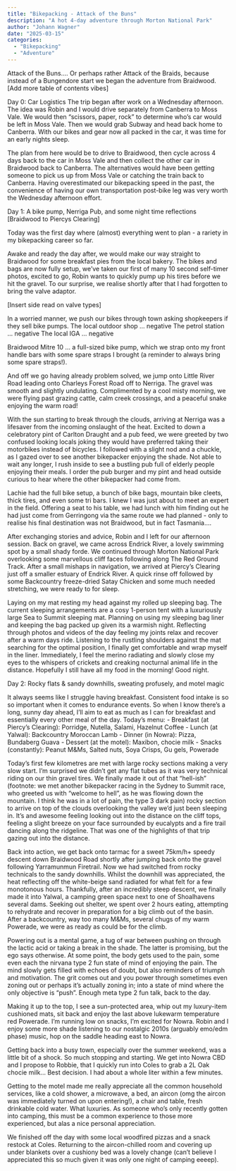```yaml
---
title: "Bikepacking - Attack of the Buns"
description: "A hot 4-day adventure through Morton National Park"
author: "Johann Wagner"
date: "2025-03-15"
categories:
  - "Bikepacking"
  - "Adventure"
---
```


Attack of the Buns.... Or perhaps rather Attack of the Braids, because instead of a Bungendore start we began the adventure from Braidwood. [Add more table of contents vibes]

Day 0: Car Logistics
The trip began after work on a Wednesday afternoon. The idea was Robin and I would drive separately from Canberra to Moss Vale. We would then "scissors, paper, rock" to determine who's car would be left in Moss Vale. Then we would grab Subway and head back home to Canberra. With our bikes and gear now all packed in the car, it was time for an early nights sleep.

The plan from here would be to drive to Braidwood, then cycle across 4 days back to the car in Moss Vale and then collect the other car in Braidwood back to Canberra. The alternatives would have been getting someone to pick us up from Moss Vale or catching the train back to Canberra. Having overestimated our bikepacking speed in the past, the convenience of having our own transportation post-bike leg was very worth the Wednesday afternoon effort.

Day 1: A bike pump, Nerriga Pub, and some night time reflections [Braidwood to Piercys Clearing]

Today was the first day where (almost) everything went to plan - a rariety in my bikepacking career so far.

Awake and ready the day after, we would make our way straight to Braidwood for some breakfast pies from the local bakery. The bikes and bags are now fully setup, we've taken our first of many 10 second self-timer photos, excited to go, Robin wants to quickly pump up his tires before we hit the gravel. To our surprise, we realise shortly after that I had forgotten to bring the valve adaptor. 

[Insert side read on valve types] 

In a worried manner, we push our bikes through town asking shopkeepers if they sell bike pumps. The local outdoor shop ... negative
The petrol station ... negative
The local IGA ... negative 

Braidwood Mitre 10 ... a full-sized bike pump, which we strap onto my front handle bars with some spare straps I brought (a reminder to always bring some spare straps!).

And off we go having already problem solved, we jump onto Little River Road leading onto Charleys Forest Road off to Nerriga. The gravel was smooth and slightly undulating. Complimented by a cool misty morning, we were flying past grazing cattle, calm creek crossings, and a peaceful snake enjoying the warm road! 

With the sun starting to break through the clouds, arriving at Nerriga was a lifesaver from the incoming onslaught of the heat. Excited to down a celebratory pint of Carlton Draught and a pub feed, we were greeted by two confused looking locals joking they would have preferred taking their motorbikes instead of bicycles. I followed with a slight nod and a chuckle, as I gazed over to see another bikepacker enjoying the shade. Not able to wait any longer, I rush inside to see a bustling pub full of elderly people enjoying their meals. I order the pub burger and my pint and head outside curious to hear where the other bikepacker had come from. 

Lachie had the full bike setup, a bunch of bike bags, mountain bike cleets, thick tires, and even some tri bars. I knew I was just about to meet an expert in the field. Offering a seat to his table, we had lunch with him finding out he had just come from Gerringong via the same route we had planned - only to realise his final destination was not Braidwood, but in fact Tasmania....

After exchanging stories and advice, Robin and I left for our afternoon session. Back on gravel, we came across Endrick River, a lovely swimming spot by a small shady forde. We continued through Morton National Park overlooking some marvellous cliff faces following along The Red Ground Track. After a small mishaps in navigation, we arrived at Piercy's Clearing just off a smaller estuary of Endrick River. A quick rinse off followed by some Backcountry freeze-dried Satay Chicken and some much needed stretching, we were ready to for sleep.

Laying on my mat resting my head against my rolled up sleeping bag. The current sleeping arrangements are a cosy 1-person tent with a luxuriously large Sea to Summit sleeping mat. Planning on using my sleeping bag liner and keeping the bag packed up given its a warmish night. Reflecting through photos and videos of the day feeling my joints relax and recover after a warm days ride. Listening to the rustling shoulders against the mat searching for the optimal position, I finally get comfortable and wrap myself in the liner. Immediately, I feel the merino radiating and slowly close my eyes to the whispers of crickets and creaking nocturnal animal life in the distance. Hopefully I still have all my food in the morning! Good night.

Day 2: Rocky flats & sandy downhills, sweating profusely, and motel magic

It always seems like I struggle having breakfast. Consistent food intake is so so important when it comes to endurance events. So when I know there's a long, sunny day ahead, I'll aim to eat as much as I can for breakfast and essentially every other meal of the day. Today's menu: 
- Breakfast (at Piercy's Clearing): Porridge, Nutella, Salami, Hazelnut Coffee 
- Lunch (at Yalwal): Backcountry Moroccan Lamb
- Dinner (in Nowra): Pizza, Bundaberg Guava
- Dessert (at the motel): Maxibon, chocie milk
- Snacks (constantly): Peanut M&Ms, Salted nuts, Soya Crisps, Gu gels, Powerade

Today's first few kilometres are met with large rocky sections making a very slow start. I'm surprised we didn't get any flat tubes as it was very technical riding on our thin gravel tires. We finally made it out of that "hell-ish" (footnote: we met another bikepacker racing in the Sydney to Summit race, who greeted us with "welcome to hell", as he was flowing down the mountain. I think he was in a lot of pain, the type 3 dark pain) rocky section to arrive on top of the clouds overlooking the valley we'd just been sleeping in. It's and awesome feeling looking out into the distance on the cliff tops, feeling a slight breeze on your face surrounded by eucalypts and a fire trail dancing along the ridgeline. That was one of the highlights of that trip gazing out into the distance.

Back into action, we get back onto tarmac for a sweet 75km/h+ speedy descent down Braidwood Road shortly after jumping back onto the gravel following Yarramunmun Firetrail. Now we had switched from rocky technicals to the sandy downhills. Whilst the downhill was appreciated, the heat reflecting off the white-beige sand radiated for what felt for a few monotonous hours. Thankfully, after an incredibly steep descent, we finally made it into Yalwal, a camping green space next to one of Shoalhavens several dams. Seeking out shelter, we spent over 2 hours eating, attempting to rehydrate and recover in preparation for a big climb out of the basin. After a backcountry, way too many M&Ms, several chugs of my warm Powerade, we were as ready as could be for the climb.

Powering out is a mental game, a tug of war between pushing on through the lactic acid or taking a break in the shade. The latter is promising, but the ego says otherwise. At some point, the body gets used to the pain, some even each the nirvana type 2 fun state of mind of enjoying the pain. The mind slowly gets filled with echoes of doubt, but also reminders of triumph and motivation. The grit comes out and you power through sometimes even zoning out or perhaps it's actually zoning in; into a state of mind where the only objective is "push". Enough meta type 2 fun talk, back to the day. 

Making it up to the top, I see a sun-protected area, whip out my luxury-item cushioned mats, sit back and enjoy the last above lukewarm temperature red Powerade. I'm running low on snacks, I'm excited for Nowra. Robin and I enjoy some more shade listening to our nostalgic 2010s (arguably emo/edm phase) music, hop on the saddle heading east to Nowra. 

Getting back into a busy town, especially over the summer weekend, was a little bit of a shock. So much stopping and starting. We get into Nowra CBD and I propose to Robbie, that I quickly run into Coles to grab a 2L Oak chocie milk... Best decision. I had about a whole liter within a few minutes.

Getting to the motel made me really appreciate all the common household services, like a cold shower, a microwave, a bed, an aircon (omg the aircon was immediately turned on upon entering!), a chair and table, fresh drinkable cold water. What luxuries. As someone who's only recently gotten into camping, this must be a common experience to those more experienced, but alas a nice personal appreciation.

We finished off the day with some local woodfired pizzas and a snack restock at Coles. Returning to the aircon-chilled room and covering up under blankets over a cushiony bed was a lovely change (can't believe I appreciated this so much given it was only one night of camping eeeep).
